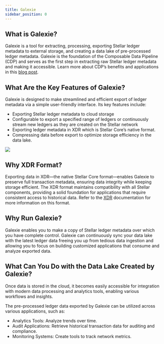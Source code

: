 ```yaml
---
title: Galexie
sidebar_position: 0
---
```


## What is Galexie?

Galexie is a tool for extracting, processing, exporting Stellar ledger metadata to external storage, and creating a data lake of pre-processed ledger metadata. Galexie is the foundation of the Composable Data Pipeline (CDP) and serves as the first step in extracting raw Stellar ledger metadata and making it accessible. Learn more about CDP’s benefits and applications in this [blog post](https://stellar.org/blog/developers/composable-data-platform).

## What Are the Key Features of Galexie?

Galexie is designed to make streamlined and efficient export of ledger metadata via a simple user-friendly interface. Its key features include:

- Exporting Stellar ledger metadata to cloud storage
- Configurable to export a specified range of ledgers or continuously stream new ledgers as they are created on the Stellar network
- Exporting ledger metadata in XDR which is Stellar Core’s native format.
- Compressing data before export to optimize storage efficiency in the data lake.

![](/assets/galexie/galexie-architecture.png)

## Why XDR Format?

Exporting data in XDR—the native Stellar Core format—enables Galexie to preserve full transaction metadata, ensuring data integrity while keeping storage efficient. The XDR format maintains compatibility with all Stellar components, providing a solid foundation for applications that require consistent access to historical data. Refer to the [XDR](/docs/learn/encyclopedia/data-format/xdr) documentation for more information on this format.

## Why Run Galexie?

Galexie enables you to make a copy of Stellar ledger metadata over which you have complete control. Galexie can continuously sync your data lake with the latest ledger data freeing you up from tedious data ingestion and allowing you to focus on building customized applications that consume and analyze exported data.

## What Can You Do with the Data Lake Created by Galexie?

Once data is stored in the cloud, it becomes easily accessible for integration with modern data processing and analytics tools, enabling various workflows and insights.

The pre-processed ledger data exported by Galexie can be utilized across various applications, such as:

- Analytics Tools: Analyze trends over time.
- Audit Applications: Retrieve historical transaction data for auditing and compliance.
- Monitoring Systems: Create tools to track network metrics.
